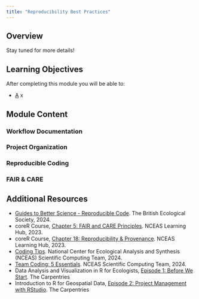 ```yaml
---
title: "Reproducibility Best Practices"
---
```


## Overview

Stay tuned for more details!

## Learning Objectives

After completing this module you will be able to: 

- <u>A</u> x


## Module Content

### Workflow Documentation



### Project Organization



### Reproducible Coding



### FAIR & CARE













## Additional Resources

- [Guides to Better Science - Reproducible Code](https://www.britishecologicalsociety.org/publications/better-science/). The British Ecological Society, 2024.
- coreR Course, [Chapter 5: FAIR and CARE Principles](https://learning.nceas.ucsb.edu/2023-10-coreR/session_05.html). NCEAS Learning Hub, 2023.
- coreR Course, [Chapter 18: Reproducibility & Provenance](https://learning.nceas.ucsb.edu/2023-10-coreR/session_18.html). NCEAS Learning Hub, 2023.
- [Coding Tips](https://nceas.github.io/scicomp.github.io/best_practices.html). National Center for Ecological Analysis and Synthesis (NCEAS) Scientific Computing Team, 2024.
- [Team Coding: 5 Essentials](https://nceas.github.io/scicomp.github.io/onboard-scaffold_team_coding.html). NCEAS Scientific Computing Team, 2024.
- Data Analysis and Visualization in R for Ecologists, [Episode 1: Before We Start](https://datacarpentry.org/R-ecology-lesson/00-before-we-start.html). The Carpentries
- Introduction to R for Geospatial Data, [Episode 2: Project Management with RStudio](https://datacarpentry.org/r-intro-geospatial/02-project-intro.html). The Carpentries
